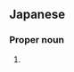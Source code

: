 ==Japanese==
{{ja-kanjitab|そう|すけ|yomi=j}}

===Proper noun===
{{ja-pos|proper|そうすけ}}

# {{given name|male|lang=ja|sort=そうすけ}}